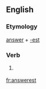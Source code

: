 ==English==

===Etymology===
[[answer]] + [[-est]]

===Verb===
{{head|en}}

# {{context|archaic|lang=en}} {{en-archaic second-person singular of|answer}}

[[fr:answerest]]